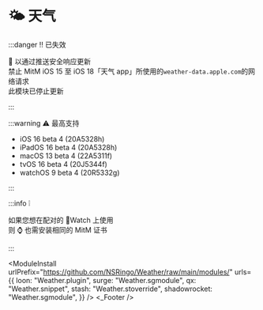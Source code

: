 
# 🌤 天气

:::danger ‼️ 已失效

 以通过推送安全响应更新  
禁止 MitM iOS 15 至 iOS 18「天气 app」所使用的`weather-data.apple.com`的网络请求  
此模块已停止更新

:::

:::warning ⚠️ 最高支持

- iOS 16 beta 4 (20A5328h)
- iPadOS 16 beta 4 (20A5328h)
- macOS 13 beta 4 (22A5311f)
- tvOS 16 beta 4 (20J5344f)
- watchOS 9 beta 4 (20R5332g)

:::

:::info ❕

如果您想在配对的 Watch 上使用  
则 ⌚️ 也需安装相同的 MitM 证书

:::

<ModuleInstall
  urlPrefix="https://github.com/NSRingo/Weather/raw/main/modules/"
  urls={{
    loon: "Weather.plugin",
    surge: "Weather.sgmodule",
    qx: "Weather.snippet",
    stash: "Weather.stoverride",
    shadowrocket: "Weather.sgmodule",
  }}
/>
<Weather />
<_Footer />
